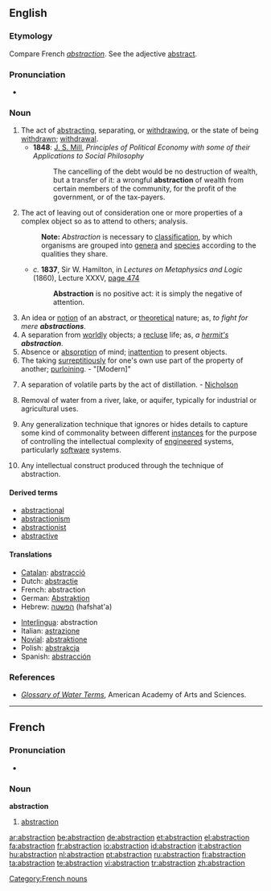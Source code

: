 {{wikipedia|Abstraction (disambiguation)|Abstraction}}
==English==

===Etymology===
Compare French ''[[#French|abstraction]]''. See the adjective [[abstract]].

===Pronunciation===
*{{audio|en-us-abstraction.ogg|Audio (US)}}


===Noun===
{{en-noun}}

# The act of [[abstracting]], separating, or [[withdrawing]], or the state of being [[withdrawn]]; [[withdrawal]].
#*'''1848''': [[w:John Stuart Mill|J. S. Mill]], ''Principles of Political Economy with some of their Applications to Social Philosophy''
#*:The cancelling of the debt would be no destruction of wealth, but a transfer of it: a wrongful '''abstraction''' of wealth from certain members of the community, for the profit of the government, or of the tax-payers.
# {{philosophy}} The act of leaving out of consideration one or more properties of a complex object so as to attend to others; analysis.
#: '''Note:''' ''Abstraction'' is necessary to [[classification]], by which organisms are grouped into [[genera]] and [[specie]]s according to the qualities they share.
#*''c.'' '''1837''', Sir W. Hamilton, in ''Lectures on Metaphysics and Logic'' (1860), Lecture XXXV, [http://books.google.com/books?id=VuQQAAAAYAAJ&pg=PA474&dq=Abstraction-is-no-positive-act&ei=AMm4R_vkMY2kzgSI4MTEBQ page 474]
#*:'''Abstraction''' is no positive act: it is simply the negative of attention.
# An idea or [[notion]] of an abstract, or [[theoretical]] nature; as, ''to fight for mere '''abstractions'''''.
# A separation from [[worldly]] objects; a [[recluse]] life; as, ''a [[hermit|hermit's]] '''abstraction'''''.
# Absence or [[absorption]] of mind; [[inattention]] to present objects.
# The taking [[surreptitiously]] for one's own use part of the property of another; [[purloining]]. - "[Modern]"
# {{chemistry}} A separation of volatile parts by the act of distillation. - [[Nicholson]]
# {{engineering}} Removal of water from a river, lake, or aquifer, typically for industrial or agricultural uses.
# {{computing}} Any generalization technique that ignores or hides details to capture some kind of commonality between different [[instances]] for the purpose of controlling the intellectual complexity of [[engineered]] systems, particularly [[software]] systems.
# {{computing}} Any intellectual construct produced through the technique of abstraction.

====Derived terms====
*[[abstractional]]
*[[abstractionism]]
*[[abstractionist]]
*[[abstractive]]

====Translations====
{{top}}
*[[Catalan]]: [[abstracció]] {{f}}
*Dutch: [[abstractie]] {{f}}
*French: abstraction {{f}}
*German: [[Abstraktion]] {{f}}
*Hebrew: [[הפשטה]] (hafshat'a) {{f}}
{{mid}}
*[[Interlingua]]: abstraction
*Italian: [[astrazione]] {{f}}
*[[Novial]]: [[abstraktione]]
*Polish: [[abstrakcja]] {{f}}
*Spanish: [[abstracción]] {{f}}
{{bottom}}

===References===
{{R:Century 1911}}
{{R:Webster 1913}}
*''[http://www.aaas.org/international/ehn/waterpop/gloss.htm Glossary of Water Terms]'', American Academy of Arts and Sciences.

----
==French==

===Pronunciation===
* {{audio|Fr-abstraction.ogg|Audio}}

===Noun===
'''abstraction''' {{f}}
#[[#English|abstraction]]

[[Category:French nouns]]

[[ar:abstraction]]
[[be:abstraction]]
[[de:abstraction]]
[[et:abstraction]]
[[el:abstraction]]
[[fa:abstraction]]
[[fr:abstraction]]
[[io:abstraction]]
[[id:abstraction]]
[[it:abstraction]]
[[hu:abstraction]]
[[nl:abstraction]]
[[pt:abstraction]]
[[ru:abstraction]]
[[fi:abstraction]]
[[ta:abstraction]]
[[te:abstraction]]
[[vi:abstraction]]
[[tr:abstraction]]
[[zh:abstraction]]